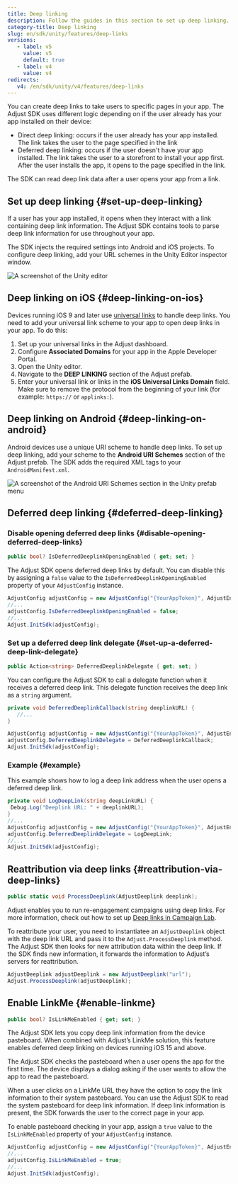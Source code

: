 ```yaml
---
title: Deep linking
description: Follow the guides in this section to set up deep linking.
category-title: Deep linking
slug: en/sdk/unity/features/deep-links
versions:
   - label: v5
     value: v5
     default: true
   - label: v4
     value: v4
redirects:
   v4: /en/sdk/unity/v4/features/deep-links
---
```


You can create deep links to take users to specific pages in your app. The Adjust SDK uses different logic depending on if the user already has your app installed on their device:

-  Direct deep linking: occurs if the user already has your app installed. The link takes the user to the page specified in the link
-  Deferred deep linking: occurs if the user doesn't have your app installed. The link takes the user to a storefront to install your app first. After the user installs the app, it opens to the page specified in the link.

The SDK can read deep link data after a user opens your app from a link.

## Set up deep linking {#set-up-deep-linking}

If a user has your app installed, it opens when they interact with a link containing deep link information. The Adjust SDK contains tools to parse deep link information for use throughout your app.

The SDK injects the required settings into Android and iOS projects. To configure deep linking, add your URL schemes in the Unity Editor inspector window.

![A screenshot of the Unity editor](@images/unity/deep-links/1-editor.png)

## Deep linking on iOS {#deep-linking-on-ios}

Devices running iOS 9 and later use [universal links](https://developer.apple.com/library/ios/documentation/General/Conceptual/AppSearch/UniversalLinks.html) to handle deep links. You need to add your universal link scheme to your app to open deep links in your app. To do this:

1. Set up your universal links in the Adjust dashboard.
2. Configure **Associated Domains** for your app in the Apple Developer Portal.
3. Open the Unity editor.
4. Navigate to the **DEEP LINKING** section of the Adjust prefab.
5. Enter your universal link or links in the **iOS Universal Links Domain** field. Make sure to remove the protocol from the beginning of your link (for example: `https://` or `applinks:`).

## Deep linking on Android {#deep-linking-on-android}

Android devices use a unique URI scheme to handle deep links. To set up deep linking, add your scheme to the **Android URI Schemes** section of the Adjust prefab. The SDK adds the required XML tags to your `AndroidManifest.xml`.

![A screenshot of the Android URI Schemes section in the Unity prefab menu](@images/unity/deep-links/2-uri-schemes.png)

## Deferred deep linking {#deferred-deep-linking}

### Disable opening deferred deep links {#disable-opening-deferred-deep-links}

<CodeBlock title="Property declaration">

```cs
public bool? IsDeferredDeeplinkOpeningEnabled { get; set; }
```

</CodeBlock>

The Adjust SDK opens deferred deep links by default. You can disable this by assigning a `false` value to the `IsDeferredDeeplinkOpeningEnabled` property of your `AdjustConfig` instance.

```cs
AdjustConfig adjustConfig = new AdjustConfig("{YourAppToken}", AdjustEnvironment.Sandbox);
//...
adjustConfig.IsDeferredDeeplinkOpeningEnabled = false;
//...
Adjust.InitSdk(adjustConfig);
```

### Set up a deferred deep link delegate {#set-up-a-deferred-deep-link-delegate}

<CodeBlock title="Property declaration">

```cs
public Action<string> DeferredDeeplinkDelegate { get; set; }
```

</CodeBlock>

You can configure the Adjust SDK to call a delegate function when it receives a deferred deep link. This delegate function receives the deep link as a `string` argument.

```cs
private void DeferredDeeplinkCallback(string deeplinkURL) {
   //...
}

AdjustConfig adjustConfig = new AdjustConfig("{YourAppToken}", AdjustEnvironment.Sandbox);
adjustConfig.DeferredDeeplinkDelegate = DeferredDeeplinkCallback;
Adjust.InitSdk(adjustConfig);
```

### Example {#example}

This example shows how to log a deep link address when the user opens a deferred deep link.

```cs
private void LogDeepLink(string deepLinkURL) {
 Debug.Log("Deeplink URL: " + deeplinkURL);
}
//...
AdjustConfig adjustConfig = new AdjustConfig("{YourAppToken}", AdjustEnvironment.Sandbox);
adjustConfig.DeferredDeeplinkDelegate = LogDeepLink;
//...
Adjust.InitSdk(adjustConfig);
```

## Reattribution via deep links {#reattribution-via-deep-links}

<CodeBlock title="Method signature">

```cs
public static void ProcessDeeplink(AdjustDeeplink deeplink);
```

</CodeBlock>

Adjust enables you to run re-engagement campaigns using deep links. For more information, check out how to set up [Deep links in Campaign Lab](https://help.adjust.com/en/article/deep-links).

To reattribute your user, you need to instantiatee an `AdjustDeeplink` object with the deep link URL and pass it to the `Adjust.ProcessDeeplink` method. The Adjust SDK then looks for new attribution data within the deep link. If the SDK finds new information, it forwards the information to Adjust’s servers for reattribution.

```cs
AdjustDeeplink adjustDeeplink = new AdjustDeeplink("url");
Adjust.ProcessDeeplink(adjustDeeplink);
```

## Enable LinkMe {#enable-linkme}

<CodeBlock title="Method signature">

```cs
public bool? IsLinkMeEnabled { get; set; }
```

</CodeBlock>

The Adjust SDK lets you copy deep link information from the device pasteboard. When combined with Adjust’s LinkMe solution, this feature enables deferred deep linking on devices running iOS 15 and above.

<Callout type="important">

The Adjust SDK checks the pasteboard when a user opens the app for the first time. The device displays a dialog asking if the user wants to allow the app to read the pasteboard.

</Callout>

When a user clicks on a LinkMe URL they have the option to copy the link information to their system pasteboard. You can use the Adjust SDK to read the system pasteboard for deep link information. If deep link information is present, the SDK forwards the user to the correct page in your app.

To enable pasteboard checking in your app, assign a `true` value to the `IsLinkMeEnabled` property of your `AdjustConfig` instance.

```cs
AdjustConfig adjustConfig = new AdjustConfig("{YourAppToken}", AdjustEnvironment.Sandbox, true);
//...
adjustConfig.IsLinkMeEnabled = true;
//...
Adjust.InitSdk(adjustConfig);
```
